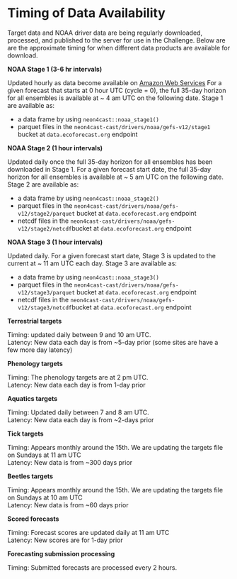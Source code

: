 # Timing of Data Availability {#sec-cron}

Target data and NOAA driver data are being regularly downloaded, processed, and published to the server for use in the Challenge. Below are are the approximate timing for when different data products are available for download.

**NOAA Stage 1 (3-6 hr intervals)**

Updated hourly as data become available on [Amazon Web Services](https://registry.opendata.aws/noaa-gefs/) For a given forecast that starts at 0 hour UTC (cycle = 0), the full 35-day horizon for all ensembles is available at \~ 4 am UTC on the following date. Stage 1 are available as:

-   a data frame by using `neon4cast::noaa_stage1()`\
-   parquet files in the `neon4cast-cast/drivers/noaa/gefs-v12/stage1` bucket at `data.ecoforecast.org` endpoint\

**NOAA Stage 2 (1 hour intervals)**

Updated daily once the full 35-day horizon for all ensembles has been downloaded in Stage 1. For a given forecast start date, the full 35-day horizon for all ensembles is available at \~ 5 am UTC on the following date. Stage 2 are available as:

-   a data frame by using `neon4cast::noaa_stage2()`\
-   parquet files in the `neon4cast-cast/drivers/noaa/gefs-v12/stage2/parquet` bucket at `data.ecoforecast.org` endpoint\
-   netcdf files in the `neon4cast-cast/drivers/noaa/gefs-v12/stage2/netcdf`bucket at `data.ecoforecast.org` endpoint

**NOAA Stage 3 (1 hour intervals)**

Updated daily. For a given forecast start date, Stage 3 is updated to the current at \~ 11 am UTC each day. Stage 3 are available as:

-   a data frame by using `neon4cast::noaa_stage3()`\
-   parquet files in the `neon4cast-cast/drivers/noaa/gefs-v12/stage3/parquet` bucket at `data.ecoforecast.org` endpoint\
-   netcdf files in the `neon4cast-cast/drivers/noaa/gefs-v12/stage3/netcdf`bucket at `data.ecoforecast.org` endpoint

**Terrestrial targets**

Timing: updated daily between 9 and 10 am UTC.\
Latency: New data each day is from ~5-day prior (some sites are have a few more day latency)

**Phenology targets**

Timing: The phenology targets are at 2 pm UTC.\
Latency: New data each day is from 1-day prior

**Aquatics targets**

Timing: Updated daily between 7 and 8 am UTC.\
Latency: New data each day is from ~2-days prior

**Tick targets**

Timing: Appears monthly around the 15th.  We are updating the targets file on Sundays at 11 am UTC\
Latency: New data is from \~300 days prior

**Beetles targets**

Timing: Appears monthly around the 15th.  We are updating the targets file on Sundays at 10 am UTC\
Latency: New data is from \~60 days prior

**Scored forecasts**

Timing: Forecast scores are updated daily at 11 am UTC\
Latency: New scores are for 1-day prior

**Forecasting submission processing**

Timing: Submitted forecasts are processed every 2 hours.\
